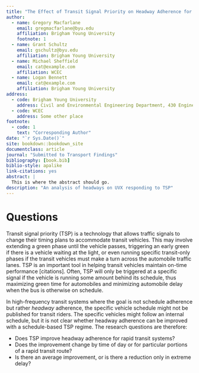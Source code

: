 ```yaml
---
title: "The Effect of Transit Signal Priority on Headway Adherence for Bus Rapid Transit"
author:
  - name: Gregory Macfarlane
    email: gregmacfarlane@byu.edu
    affiliation: Brigham Young University
    footnote: 1
  - name: Grant Schultz
    email: gschultz@byu.edu
    affiliation: Brigham Young University
  - name: Michael Sheffield
    email: cat@example.com
    affiliation: WCEC
  - name: Logan Bennett
    email: cat@example.com
    affiliation: Brigham Young University
address:
  - code: Brigham Young University
    address: Civil and Environmental Engineering Department, 430 Engineering Building, Provo, Utah 84602
  - code: WCEC
    address: Some other place
footnote:
  - code: 1
    text: "Corresponding Author"
date: "`r Sys.Date()`"
site: bookdown::bookdown_site
documentclass: article
journal: "Submitted to Transport Findings"
bibliography: [book.bib]
biblio-style: apalike
link-citations: yes
abstract: |
  This is where the abstract should go.
description: "An analysis of headways on UVX responding to TSP"
---
```


# Questions {#intro}

Transit signal priority (TSP) is a technology that allows traffic signals to
change their timing plans to accommodate transit vehicles. This may involve
extending a green phase until the vehicle passes, triggering an early green if
there is a vehicle waiting at the light, or even running specific transit-only
phases if the transit vehicles must make a turn across the automobile traffic lanes.
TSP is an important tool in helping transit vehicles maintain on-time
performance [citations]. Often, TSP will only be triggered at a specific signal
if the vehicle is running some amount behind its schedule, thus maximizing green
time for automobiles and minimizing automobile delay when the bus is otherwise
on schedule.

In high-frequency transit systems where the goal is not schedule adherence but
rather *headway* adherence, the specific vehicle schedule might not be published
for transit riders. The specific vehicles might follow an internal schedule, but 
it is not clear whether headway adherence can be improved with a schedule-based TSP 
regime. The research questions are therefore:

  - Does TSP improve headway adherence for rapid transit systems?
  - Does the improvement change by time of day or for particular portions of 
  a rapid transit route?
  - Is there an average improvement, or is there a reduction only in extreme delay?


